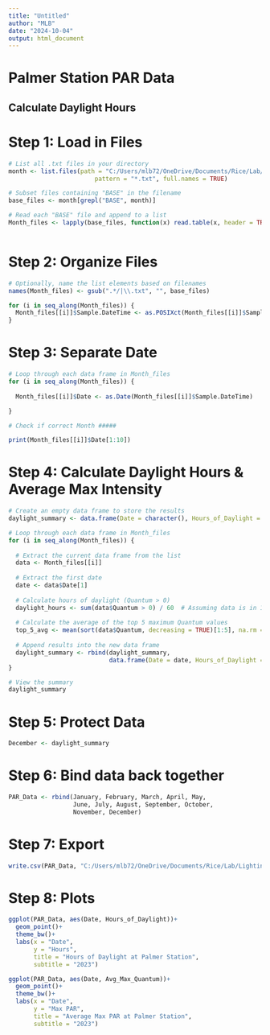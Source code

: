 ---
title: "Untitled"
author: "MLB"
date: "2024-10-04"
output: html_document
---

# Palmer Station PAR Data 

## Calculate Daylight Hours

# Step 1: Load in Files

```{r}

# List all .txt files in your directory
month <- list.files(path = "C:/Users/mlb72/OneDrive/Documents/Rice/Lab/Lighting_systems/2023/December", 
                        pattern = "*.txt", full.names = TRUE)

# Subset files containing "BASE" in the filename
base_files <- month[grepl("BASE", month)]

# Read each "BASE" file and append to a list
Month_files <- lapply(base_files, function(x) read.table(x, header = TRUE, sep = "\t"))



```

# Step 2: Organize Files

```{r}
# Optionally, name the list elements based on filenames
names(Month_files) <- gsub(".*/|\\.txt", "", base_files)

for (i in seq_along(Month_files)) {
  Month_files[[i]]$Sample.DateTime <- as.POSIXct(Month_files[[i]]$Sample.DateTime)
}

```

# Step 3: Separate Date

```{r}
# Loop through each data frame in Month_files
for (i in seq_along(Month_files)) {
  
  Month_files[[i]]$Date <- as.Date(Month_files[[i]]$Sample.DateTime)

}

# Check if correct Month #####

print(Month_files[[i]]$Date[1:10])

```

# Step 4: Calculate Daylight Hours & Average Max Intensity

```{r}

# Create an empty data frame to store the results
daylight_summary <- data.frame(Date = character(), Hours_of_Daylight = numeric(), Avg_Max_Quantum = numeric(), stringsAsFactors = FALSE)

# Loop through each data frame in Month_files
for (i in seq_along(Month_files)) {
  
  # Extract the current data frame from the list
  data <- Month_files[[i]]
  
  # Extract the first date
  date <- data$Date[1]
  
  # Calculate hours of daylight (Quantum > 0)
  daylight_hours <- sum(data$Quantum > 0) / 60  # Assuming data is in 1-minute increments
  
  # Calculate the average of the top 5 maximum Quantum values
  top_5_avg <- mean(sort(data$Quantum, decreasing = TRUE)[1:5], na.rm = TRUE)
  
  # Append results into the new data frame
  daylight_summary <- rbind(daylight_summary, 
                            data.frame(Date = date, Hours_of_Daylight = daylight_hours, Avg_Max_Quantum = top_5_avg))
}

# View the summary
daylight_summary


```

# Step 5: Protect Data

```{r}

December <- daylight_summary

```

# Step 6: Bind data back together

```{r}

PAR_Data <- rbind(January, February, March, April, May,
                  June, July, August, September, October,
                  November, December)

```

# Step 7: Export

```{r}

write.csv(PAR_Data, "C:/Users/mlb72/OneDrive/Documents/Rice/Lab/Lighting_systems/Palmer_station_PAR_data_2023_MLB.csv")


```

# Step 8: Plots

```{r}

ggplot(PAR_Data, aes(Date, Hours_of_Daylight))+
  geom_point()+
  theme_bw()+
  labs(x = "Date", 
       y = "Hours",
       title = "Hours of Daylight at Palmer Station",
       subtitle = "2023")

ggplot(PAR_Data, aes(Date, Avg_Max_Quantum))+
  geom_point()+
  theme_bw()+
  labs(x = "Date", 
       y = "Max PAR",
       title = "Average Max PAR at Palmer Station",
       subtitle = "2023")


```
